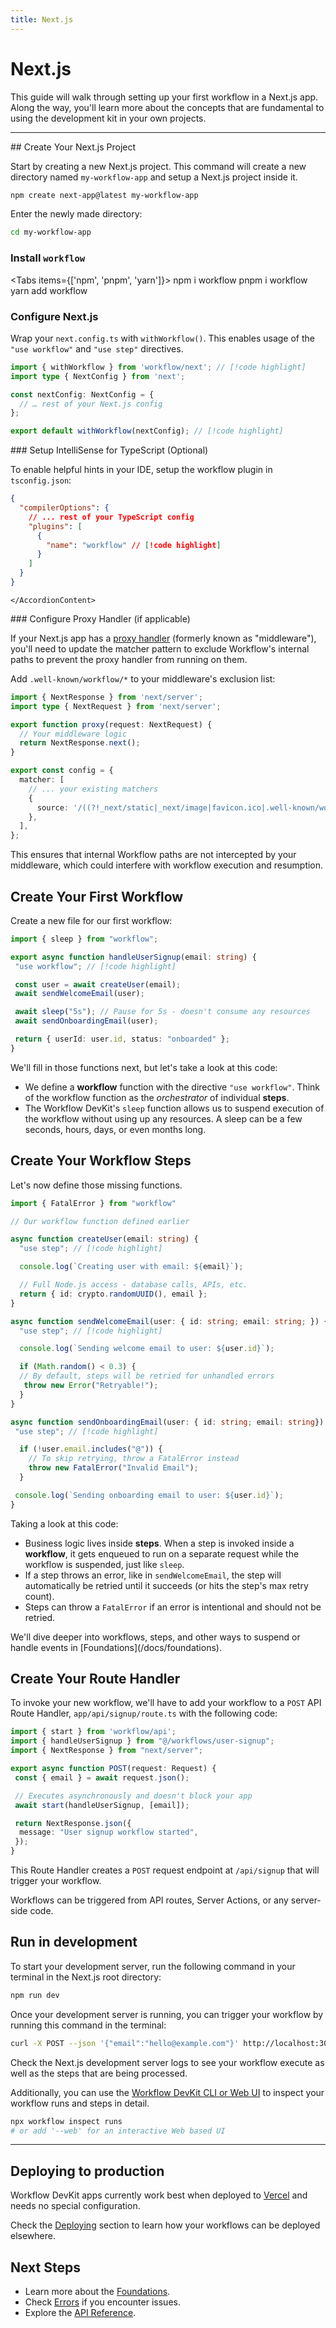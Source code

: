 ```yaml
---
title: Next.js
---
```


# Next.js

This guide will walk through setting up your first workflow in a Next.js app. Along the way, you'll learn more about the concepts that are fundamental to using the development kit in your own projects.

---

<Steps>

<Step>
## Create Your Next.js Project

Start by creating a new Next.js project. This command will create a new directory named `my-workflow-app` and setup a Next.js project inside it.

```bash
npm create next-app@latest my-workflow-app
```

Enter the newly made directory:

```bash
cd my-workflow-app
```

### Install `workflow`

<Tabs items={['npm', 'pnpm', 'yarn']}>
  <Tab value="npm">
    <CodeBlock>
        npm i workflow
    </CodeBlock>
  </Tab>
  <Tab value="pnpm">
    <CodeBlock>
        pnpm i workflow
    </CodeBlock>
  </Tab>
  <Tab value="yarn">
    <CodeBlock>
        yarn add workflow
    </CodeBlock>
  </Tab>
</Tabs>

### Configure Next.js

Wrap your `next.config.ts` with `withWorkflow()`. This enables usage of the `"use workflow"` and `"use step"` directives.

```typescript title="next.config.ts" lineNumbers
import { withWorkflow } from 'workflow/next'; // [!code highlight]
import type { NextConfig } from 'next';

const nextConfig: NextConfig = {
  // … rest of your Next.js config
};

export default withWorkflow(nextConfig); // [!code highlight]
```

<Accordion type="single" collapsible>
  <AccordionItem value="typescript-intellisense" className="[&_h3]:my-0">
    <AccordionTrigger className="text-sm">
      ### Setup IntelliSense for TypeScript (Optional)
    </AccordionTrigger>
    <AccordionContent className="[&_p]:my-2">

To enable helpful hints in your IDE, setup the workflow plugin in `tsconfig.json`:

```json title="tsconfig.json" lineNumbers
{
  "compilerOptions": {
    // ... rest of your TypeScript config
    "plugins": [
      {
        "name": "workflow" // [!code highlight]
      }
    ]
  }
}
```

    </AccordionContent>
  </AccordionItem>
</Accordion>

<Accordion type="single" collapsible>
  <AccordionItem value="typescript-intellisense" className="[&_h3]:my-0">
    <AccordionTrigger className="text-sm">
      ### Configure Proxy Handler (if applicable)
    </AccordionTrigger>
    <AccordionContent className="[&_p]:my-2">

If your Next.js app has a [proxy handler](https://nextjs.org/docs/app/api-reference/file-conventions/proxy)
(formerly known as "middleware"), you'll need to update the matcher pattern to exclude Workflow's
internal paths to prevent the proxy handler from running on them.

Add `.well-known/workflow/*` to your middleware's exclusion list:

```typescript title="proxy.ts" lineNumbers
import { NextResponse } from 'next/server';
import type { NextRequest } from 'next/server';

export function proxy(request: NextRequest) {
  // Your middleware logic
  return NextResponse.next();
}

export const config = {
  matcher: [
    // ... your existing matchers
    {
      source: '/((?!_next/static|_next/image|favicon.ico|.well-known/workflow).*)', // [!code highlight]
    },
  ],
};
```

This ensures that internal Workflow paths are not intercepted by your middleware, which could interfere with workflow execution and resumption.
    </AccordionContent>
  </AccordionItem>
</Accordion>

</Step>

<Step>

## Create Your First Workflow

Create a new file for our first workflow:

```typescript title="workflows/user-signup.ts" lineNumbers
import { sleep } from "workflow";

export async function handleUserSignup(email: string) {
 "use workflow"; // [!code highlight]

 const user = await createUser(email);
 await sendWelcomeEmail(user);

 await sleep("5s"); // Pause for 5s - doesn't consume any resources
 await sendOnboardingEmail(user);

 return { userId: user.id, status: "onboarded" };
}

```

We'll fill in those functions next, but let's take a look at this code:

* We define a **workflow** function with the directive `"use workflow"`. Think of the workflow function as the _orchestrator_ of individual **steps**.
* The Workflow DevKit's `sleep` function allows us to suspend execution of the workflow without using up any resources. A sleep can be a few seconds, hours, days, or even months long.

## Create Your Workflow Steps

Let's now define those missing functions.

```typescript title="workflows/user-signup.ts" lineNumbers
import { FatalError } from "workflow"

// Our workflow function defined earlier

async function createUser(email: string) {
  "use step"; // [!code highlight]

  console.log(`Creating user with email: ${email}`);

  // Full Node.js access - database calls, APIs, etc.
  return { id: crypto.randomUUID(), email };
}

async function sendWelcomeEmail(user: { id: string; email: string; }) {
  "use step"; // [!code highlight]

  console.log(`Sending welcome email to user: ${user.id}`);

  if (Math.random() < 0.3) {
  // By default, steps will be retried for unhandled errors
   throw new Error("Retryable!");
  }
}

async function sendOnboardingEmail(user: { id: string; email: string}) {
 "use step"; // [!code highlight]

  if (!user.email.includes("@")) {
    // To skip retrying, throw a FatalError instead
    throw new FatalError("Invalid Email");
  }

 console.log(`Sending onboarding email to user: ${user.id}`);
}
```

Taking a look at this code:

* Business logic lives inside **steps**. When a step is invoked inside a **workflow**, it gets enqueued to run on a separate request while the workflow is suspended, just like `sleep`.
* If a step throws an error, like in `sendWelcomeEmail`, the step will automatically be retried until it succeeds (or hits the step's max retry count).
* Steps can throw a `FatalError` if an error is intentional and should not be retried.

<Callout>
We'll dive deeper into workflows, steps, and other ways to suspend or handle events in [Foundations](/docs/foundations).
</Callout>

</Step>

<Step>

## Create Your Route Handler

To invoke your new workflow, we'll have to add your workflow to a `POST` API Route Handler, `app/api/signup/route.ts` with the following code:

```typescript title="app/api/signup/route.ts"
import { start } from 'workflow/api';
import { handleUserSignup } from "@/workflows/user-signup";
import { NextResponse } from "next/server";

export async function POST(request: Request) {
 const { email } = await request.json();

 // Executes asynchronously and doesn't block your app
 await start(handleUserSignup, [email]);

 return NextResponse.json({
  message: "User signup workflow started",
 });
}
```

This Route Handler creates a `POST` request endpoint at `/api/signup` that will trigger your workflow.

<Callout>
Workflows can be triggered from API routes, Server Actions, or any server-side code.
</Callout>

</Step>

</Steps>

## Run in development

To start your development server, run the following command in your terminal in the Next.js root directory:

```bash
npm run dev
```

Once your development server is running, you can trigger your workflow by running this command in the terminal:

```bash
curl -X POST --json '{"email":"hello@example.com"}' http://localhost:3000/api/signup
```

Check the Next.js development server logs to see your workflow execute as well as the steps that are being processed.

Additionally, you can use the [Workflow DevKit CLI or Web UI](/docs/observability) to inspect your workflow runs and steps in detail.

```bash
npx workflow inspect runs
# or add '--web' for an interactive Web based UI
```

---

## Deploying to production

Workflow DevKit apps currently work best when deployed to [Vercel](https://vercel.com/home) and needs no special configuration.

Check the [Deploying](/docs/deploying) section to learn how your workflows can be deployed elsewhere.

## Next Steps

* Learn more about the [Foundations](/docs/foundations).
* Check [Errors](/docs/errors) if you encounter issues.
* Explore the [API Reference](/docs/api-reference).
